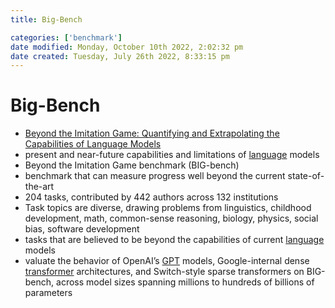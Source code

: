 ```yaml
---
title: Big-Bench

categories: ['benchmark']
date modified: Monday, October 10th 2022, 2:02:32 pm
date created: Tuesday, July 26th 2022, 8:33:15 pm
---
```


# Big-Bench
- [Beyond the Imitation Game: Quantifying and Extrapolating the Capabilities of Language Models](https://arxiv.org/abs/2206.04615)
- present and near-future capabilities and limitations of [language](language.qmd) models
- Beyond the Imitation Game benchmark (BIG-bench)
- benchmark that can measure progress well beyond the current state-of-the-art
- 204 tasks, contributed by 442 authors across 132 institutions
- Task topics are diverse, drawing problems from linguistics, childhood development, math, common-sense reasoning, biology, physics, social bias, software development
- tasks that are believed to be beyond the capabilities of current [language](language.qmd) models
- valuate the behavior of OpenAI’s [GPT](GPT.qmd) models, Google-internal dense [transformer](Transformer.qmd) architectures, and Switch-style sparse transformers on BIG-bench, across model sizes spanning millions to hundreds of billions of parameters



